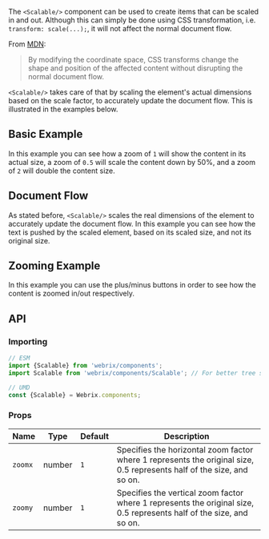 
The `<Scalable/>` component can be used to create items that can be scaled in and out.
Although this can simply be done using CSS transformation, i.e. `transform: scale(...);`,
it will not affect the normal document flow.

From [MDN](https://developer.mozilla.org/en-US/docs/Web/CSS/CSS_Transforms/Using_CSS_transforms):

> By modifying the coordinate space, CSS transforms change the shape and position of the
> affected content without disrupting the normal document flow.

`<Scalable/>` takes care of that by scaling the element's actual dimensions based on the scale factor,
to accurately update the document flow. This is illustrated in the examples below.

## Basic Example

<Example file='docs/components/scalable/BasicExample' height={300}/>

In this example you can see how a zoom of `1` will show the content in its actual size, a zoom of `0.5`
will scale the content down by 50%, and a zoom of `2` will double the content size.

## Document Flow

<Example file='docs/components/scalable/DocumentFlow' height={300}/>

As stated before, `<Scalable/>` scales the real dimensions of the element to accurately update
the document flow. In this example you can see how the text is pushed by the scaled element,
based on its scaled size, and not its original size.


## Zooming Example

<Example file='docs/components/scalable/Zooming' height={300}/>

In this example you can use the plus/minus buttons in order to see how the content is zoomed in/out respectively.

## API

### Importing

```jsx
// ESM
import {Scalable} from 'webrix/components';
import Scalable from 'webrix/components/Scalable'; // For better tree shaking

// UMD
const {Scalable} = Webrix.components;
```

### Props

Name|Type|Default|Description
---|---|---|---
`zoomx`|number|`1`|Specifies the horizontal zoom factor where 1 represents the original size, 0.5 represents half of the size, and so on.
`zoomy`|number|`1`|Specifies the vertical zoom factor where 1 represents the original size, 0.5 represents half of the size, and so on.
